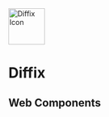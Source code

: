 
<Meta title="Welcome" />

<img src={icon} alt="Diffix Icon" width="72" />
<Unstyled>
  <h1>Diffix</h1>
  <h2>Web Components</h2>
</Unstyled>
<div className="links">
  <dfx-button
    href="https://www.diffix.dev"
    target="_blank"
    dangerouslySetInnerHTML={{ __html: storybook + 'Storybook' }}
  ></dfx-button>
  <dfx-button
    href="https://github.com/dominikfryc/diffix-test"
    target="_blank"
    dangerouslySetInnerHTML={{ __html: github + 'GitHub' }}
  ></dfx-button>
  <dfx-button
    href="https://www.npmjs.com/package/diffix-test"
    target="_blank"
    dangerouslySetInnerHTML={{ __html: npm + 'npm' }}
  ></dfx-button>
</div>

<style>
  {`
  .sbdocs-content {
    display: grid;
    justify-items: center;
    align-content: center;
  }

  h1,
  h2 {
    font-family: var(--dfx-font-family);
    margin: 0;
    text-align: center;
  }

  h1 {
    font-size: 8rem;
    letter-spacing: -0.45rem;
    padding-right: 1rem;
  }

  h2 {
    color: #6C7793;
    font-size: 1.2rem;
    font-weight: 400;
    letter-spacing: 0.5rem;
    text-transform: uppercase;
  }

  .sb-unstyled {
    margin-block: 1.5rem 2.5rem;
  }

  .links {
    display: flex;
    gap: 0.5rem;

    img {
      width: 1.25rem;
      max-width: none;
    }
  }
  `}
</style>
